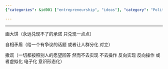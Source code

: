 ```yaml
---
{"categories": &id001 ["entrepreneurship", "ideas"], "category": "Politics and Capitalism", "date": "2022-06-18 16:44:39", "description": "This text explores capital, politics, control, and management themes through concepts like unfulfillable promises, self-contradictions, lying, reversal of intentions, virtualization, and ideologization.", "tags": *id001, "title": "资本 政治 商业 统治 管理 原理"}

---
```


------

画大饼（永远兑现不了的承诺 只兑现一点点）

自相矛盾（给一个有争议的话题 或者让人群分化 对立）

撒谎（一切都按照别人的愿望回答 然而不去实现 不去操作 反向实现 反向操作 或者虚拟化 电子化 意识形态化）

